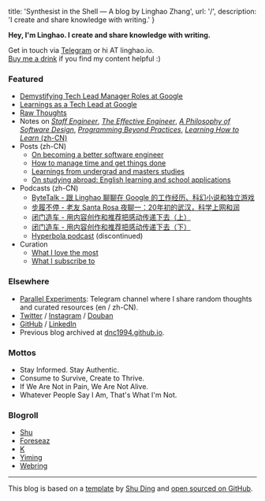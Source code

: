 
  title: 'Synthesist in the Shell — A blog by Linghao Zhang',
  url: '/',
  description: 'I create and share knowledge with writing.'
}


**Hey, I'm Linghao. I create and share knowledge with writing.**

Get in touch via [Telegram](https://t.me/linghao) or hi AT linghao.io.  
[Buy me a drink](https://paypal.me/LinghaoZhang) if you find my content helpful :)  

### Featured

- [Demystifying Tech Lead Manager Roles at Google](/posts/demystifying-tlm)
- [Learnings as a Tech Lead at Google](/posts/tl-learnings-2022)
- [Raw Thoughts](/tags/musings)
- Notes on [*Staff Engineer*](/notes/staff-engineer), [*The Effective Engineer*](/notes/the-effective-engineer), [*A Philosophy of Software Design*](/notes/a-philosophy-of-software-design), [*Programming Beyond Practices*](/notes/programming-beyond-practices), [*Learning How to Learn* (zh-CN)](/posts/notes-learning-how-to-learn)
- Posts (zh-CN)
    - [On becoming a better software engineer](/tags/software-engineering)
    - [How to manage time and get things done](/posts/my-time-management-system-2020)
    - [Learnings from undergrad and masters studies](/posts/five-year-learning-2013-2018)
    - [On studying abroad: English learning and school applications](/tags/study-abroad)
- Podcasts (zh-CN)
    - [ByteTalk - 跟 Linghao 聊聊在 Google 的工作经历、科幻小说和独立游戏](https://bytetalk.fm/posts/episode-10/)  
    - [步履不停 - 老友 Santa Rosa 夜聊一：20年初的武汉，科学上网和润](https://anchor.fm/stillwalking/episodes/02----Santa-Rosa-20-e1q7542/a-a8q51ca)  
    - [闭门造车 - 用内容创作和推荐把感动传递下去（上）](https://gulugulufm.github.io/podcasts/8/)  
    - [闭门造车 - 用内容创作和推荐把感动传递下去（下）](https://gulugulufm.github.io/podcasts/9/)  
    - [Hyperbola podcast](/hyperbola) (discontinued)
- Curation
    - [What I love the most](/the-best-things)  
    - [What I subscribe to](/my-subscriptions)

### Elsewhere

- [Parallel Experiments](https://t.me/s/LinghaoCh): Telegram channel where I share random thoughts and curated resources (en / zh-CN).
- [Twitter](https://twitter.com/instante_42) / [Instagram](https://www.instagram.com/instante_42/) / [Douban](https://www.douban.com/people/instante_42/)
- [GitHub](https://github.com/dnc1994) / [LinkedIn](https://www.linkedin.com/in/linghaozh)
- Previous blog archived at [dnc1994.github.io](https://dnc1994.github.io/).

### Mottos

- Stay Informed. Stay Authentic.
- Consume to Survive, Create to Thrive.
- If We Are Not in Pain, We Are Not Alive.
- Whatever People Say I Am, That's What I'm Not.

### Blogroll

- [Shu](https://shud.in/)
- [Foreseaz](https://www.foreseaz.com/)
- [K](https://www.unknown.cat/)
- [Yiming](https://yiming.dev/)
- [Webring](https://webring.xxiivv.com/#random)

---

This blog is based on a [template](https://github.com/shuding/blog-template) by [Shu Ding](https://shud.in/) and [open sourced on GitHub](https://github.com/dnc1994/blog).
